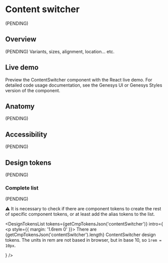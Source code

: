


<Meta of={Stories} />

# Content switcher

(PENDING)

## Overview

(PENDING) Variants, sizes, alignment, location... etc.

## Live demo

Preview the ContentSwitcher component with the React live demo. For detailed code usage
documentation, see the Genesys UI or Genesys Styles version of the component.

<Canvas of={Stories.Example} />
<Controls of={Stories.Example} />

<section className="mrow">
  <div className="mcol-12 mcol-sm-6">
    <CardReact url="https://devoinc.github.io/genesys-ui/?path=/docs/components-core-navigation-contentswitcher--docs" />
  </div>
  <div className="mcol-12 mcol-sm-6">
    <CardHtml url="https://gitlab.devotools.com/engineering/quvis/genesys-styles" />
  </div>
</section>

## Anatomy

(PENDING)

## Accessibility

(PENDING)

## Design tokens

(PENDING)

### Complete list

(PENDING)

⚠️ It is necessary to check if there are component tokens to create the rest of specific component tokens, or at least add the alias tokens to the list.

<DesignTokensList
  tokens={getCmpTokensJson('contentSwitcher')}
  intro={
    <p style={{ margin: '1.6rem 0' }}>
      There are {getCmpTokensJson('contentSwitcher').length} ContentSwitcher
      design tokens. The units in rem are not based in browser, but in base 10,
      so <code>1rem = 10px</code>.
    </p>
  }
/>
